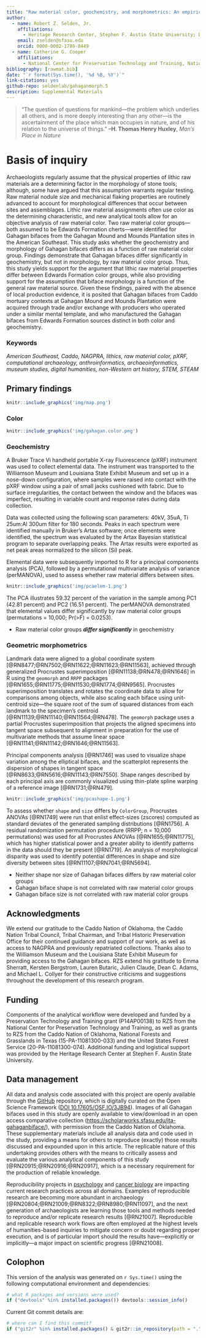 ```yaml
---
title: "Raw material color, geochemistry, and morphometrics: An empirical assessment of Gahagan biface morphology as a function of raw material"
author:
  - name: Robert Z. Selden, Jr.
    affiliations:
      - Heritage Research Center, Stephen F. Austin State University; Department of Biology, Stephen F. Austin State University; Texas Archeological Research Laboratory, The University of Texas at Austin; and Cultural Heritage Department, Jean Monnet University
    email: zselden@sfasu.edu
    orcid: 0000-0002-1789-8449
  - name: Catherine G. Cooper
    affiliations:
      - National Center for Preservation Technology and Training, National Park Service
bibliography: [rawmat.bib]
date: "`r format(Sys.time(), '%d %B, %Y')`"
link-citations: yes
github-repo: seldenlab/gahaganmorph.5
description: Supplemental Materials
---
```


>“The question of questions for mankind—the problem which underlies all others, and is more deeply interesting than any other—is the ascertainment of the place which man occupies in nature, and of his relation to the universe of things.” **–H. Thomas Henry Huxley**, _Man’s Place in Nature_

# Basis of inquiry

Archaeologists regularly assume that the physical properties of lithic raw materials are a determining factor in the morphology of stone tools; although, some have argued that this assumption warrants regular testing. Raw material nodule size and mechanical flaking properties are routinely advanced to account for morphological differences that occur between sites and assemblages. Lithic raw material assignments often use color as the determining characteristic, and new analytical tools allow for an objective analysis of raw material color. Two raw material color groups---both assumed to be Edwards Formation cherts---were identified for Gahagan bifaces from the Gahagan Mound and Mounds Plantation sites in the American Southeast. This study asks whether the geochemistry and morphology of Gahagan bifaces differs as a function of raw material color group. Findings demonstrate that Gahagan bifaces differ significantly in geochemistry, but not in morphology, by raw material color group. Thus, this study yields support for the argument that lithic raw material properties differ between Edwards Formation color groups, while also providing support for the assumption that biface morphology is a function of the general raw material source. Given these findings, paired with the absence of local production evidence, it is posited that Gahagan bifaces from Caddo mortuary contexts at Gahagan Mound and Mounds Plantation were acquired through trade and/or exchange with producers who operated under a similar mental template, and who manufactured the Gahagan bifaces from Edwards Formation sources distinct in both color and geochemistry.

### Keywords

_American Southeast, Caddo, NAGPRA, lithics, raw material color, pXRF, computational archaeology, anthroinformatics, archaeoinformatics, museum studies, digital humanities, non-Western art history, STEM, STEAM_

## Primary findings

```r
knitr::include_graphics('img/map.png')
```

### Color

```r
knitr::include_graphics('img/gahagan.color.png')
```

### Geochemistry

A Bruker Trace Vi handheld portable X-ray Fluorescence (pXRF) instrument was used to collect elemental data. The instrument was transported to the Williamson Museum and Louisiana State Exhibit Museum and set up in a nose-down configuration, where samples were raised into contact with the pXRF window using a pair of small jacks cushioned with fabric. Due to surface irregularities, the contact between the window and the bifaces was imperfect, resulting in variable count and response rates during data collection.

Data was collected using the following scan parameters: 40kV, 35uA, Ti 25um:Al 300um filter for 180 seconds. Peaks in each spectrum were identified manually in Bruker’s Artax software; once elements were identified, the spectrum was evaluated by the Artax Bayesian statistical program to separate overlapping peaks. The Artax results were exported as net peak areas normalized to the silicon (Si) peak.

Elemental data were subsequently imported to R for a principal components analysis (PCA), followed by a permutational multivariate analysis of variance (perMANOVA), used to assess whether raw material differs between sites.

```r
knitr::include_graphics('img/pcaelem-1.png')
```

The PCA illustrates 59.32 percent of the variation in the sample among PC1 (42.81 percent) and PC2 (16.51 percent). The perMANOVA demonstrated that elemental values differ significantly by raw material color groups (permutations = 10,000; Pr(>F) = 0.0253).

  -   Raw material color groups _**differ significantly**_ in geochemistry
  
### Geometric morphometrics

Landmark data were aligned to a global coordinate system [@RN8477;@RN7502;@RN11622;@RN11623;@RN11563], achieved through generalized Procrustes superimposition [@RN11138;@RN478;@RN1646] in R using the `geomorph` and `RRPP` packages [@RN1655;@RN11775;@RN11530;@RN1774;@RN9565]. Procrustes superimposition translates and rotates the coordinate data to allow for comparisons among objects, while also scaling each biface using unit-centroid size---the square root of the sum of squared distances from each landmark to the specimen’s centroid [@RN11139;@RN11140;@RN11564;@RN478]. The `geomorph` package uses a partial Procrustes superimposition that projects the aligned specimens into tangent space subsequent to alignment in preparation for the use of multivariate methods that assume linear space [@RN11141;@RN11142;@RN1646;@RN11563].

Principal components analysis [@RN1746] was used to visualize shape variation among the elliptical bifaces, and the scatterplot represents the dispersion of shapes in tangent space [@RN8633;@RN5616;@RN11143;@RN7550]. Shape ranges described by each principal axis are commonly visualized using thin-plate spline warping of a reference image [@RN1731;@RN479].

```r
knitr::include_graphics('img/pcashape-1.png')
```

To assess whether `shape` and `size` differs by `ColorGroup`, Procrustes ANOVAs [@RN1749] were run that enlist effect-sizes (zscores) computed as standard deviates of the generated sampling distributions [@RN1756]. A residual randomization permutation procedure (RRPP; n = 10,000 permutations) was used for all Procrustes ANOVAs [@RN1655;@RN11775], which has higher statistical power and a greater ability to identify patterns in the data should they be present [@RN1719]. An analysis of morphological disparity was used to identify potential differences in shape and size diversity between sites [@RN11107;@RN7041;@RN5694].

  -   Neither shape nor size of Gahagan bifaces differs by raw material color groups
  -   Gahagan biface shape is not correlated with raw material color groups
  -   Gahagan biface size is not correlated with raw material color groups

## Acknowledgments

We extend our gratitude to the Caddo Nation of Oklahoma, the Caddo Nation Tribal Council, Tribal Chairman, and Tribal Historic Preservation Office for their continued guidance and support of our work, as well as access to NAGPRA and previously repatriated collections. Thanks also to the Williamson Museum and the Louisiana State Exhibit Museum for providing access to the Gahagan bifaces. RZS extend his gratitude to Emma Sherratt, Kersten Bergstrom, Lauren Butaric, Julien Claude, Dean C. Adams, and Michael L. Collyer for their constructive criticisms and suggestions throughout the development of this research program.

## Funding

Components of the analytical workflow were developed and funded by a Preservation Technology and Training grant (P14AP00138) to RZS from the National Center for Preservation Technology and Training, as well as grants to RZS from the Caddo Nation of Oklahoma, National Forests and Grasslands in Texas (15-PA-11081300-033) and the United States Forest Service (20-PA-11081300-074). Additional funding and logistical support was provided by the Heritage Research Center at Stephen F. Austin State University.

## Data management

All data and analysis code associated with this project are openly available through the [GitHub](https://github.com/seldenlab/gahaganmorph.5) repository, which is digitally curated on the Open Science Framework ([DOI 10.17605/OSF.IO/3JB94](https://osf.io/3jb94/)). Images of all Gahagan bifaces used in this study are openly available to view/download in an open access comparative collection ([https://scholarworks.sfasu.edu/ita-gahaganbiface/](https://scholarworks.sfasu.edu/ita-gahaganbiface/)), with permission from the Caddo Nation of Oklahoma. These supplementary materials include all analysis data and code used in the study, providing a means for others to reproduce (exactly) those results discussed and expounded upon in this article. The replicable nature of this undertaking provides others with the means to critically assess and evaluate the various analytical components of this study [@RN20915;@RN20916;@RN20917], which is a necessary requirement for the production of reliable knowledge. 

Reproducibility projects in [psychology](https://osf.io/ezcuj/) and [cancer biology](https://www.cos.io/rpcb) are impacting current research practices across all domains. Examples of reproducible research are becoming more abundant in archaeology [@RN20804;@RN21009;@RN8322;@RN8980;@RN11097], and the next generation of archaeologists are learning those tools and methods needed to reproduce and/or replicate research results [@RN21007]. Reproducible and replicable research work flows are often employed at the highest levels of humanities-based inquiries to mitigate concern or doubt regarding proper execution, and is of particular import should the results have—explicitly or implicitly—a major impact on scientific progress [@RN21008].

## Colophon

This version of the analysis was generated on `r Sys.time()` using the following computational environment and dependencies: 

```r
# what R packages and versions were used?
if ("devtools" %in% installed.packages()) devtools::session_info()
```

Current Git commit details are:

```r
# where can I find this commit? 
if ("git2r" %in% installed.packages() & git2r::in_repository(path = ".")) git2r::repository(here::here())  
```
